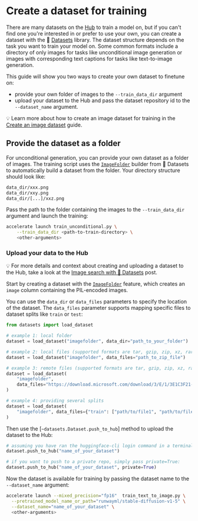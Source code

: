 # Create a dataset for training

There are many datasets on the [Hub](https://huggingface.co/datasets?task_categories=task_categories:text-to-image&sort=downloads) to train a model on, but if you can't find one you're interested in or prefer to use your own, you can create a dataset with the 🤗 [Datasets](hf.co/docs/datasets) library. The dataset structure depends on the task you want to train your model on. Some common formats include a directory of only images for tasks like unconditional image generation or images with corresponding text captions for tasks like text-to-image generation.

This guide will show you two ways to create your own dataset to finetune on:

- provide your own folder of images to the `--train_data_dir` argument
- upload your dataset to the Hub and pass the dataset repository id to the `--dataset_name` argument.

<Tip>

💡 Learn more about how to create an image dataset for training in the [Create an image dataset](https://huggingface.co/docs/datasets/image_dataset) guide. 

</Tip>

## Provide the dataset as a folder

For unconditional generation, you can provide your own dataset as a folder of images. The training script uses the [`ImageFolder`](https://huggingface.co/docs/datasets/en/image_dataset#imagefolder) builder from 🤗 Datasets to automatically build a dataset from the folder. Your directory structure should look like:

```bash
data_dir/xxx.png
data_dir/xxy.png
data_dir/[...]/xxz.png
```

Pass the path to the folder containing the images to the `--train_data_dir` argument and launch the training:

```bash
accelerate launch train_unconditional.py \
    --train_data_dir <path-to-train-directory> \
    <other-arguments>
```

### Upload your data to the Hub

<Tip>

💡 For more details and context about creating and uploading a dataset to the Hub, take a look at the [Image search with 🤗 Datasets](https://huggingface.co/blog/image-search-datasets) post.

</Tip>

Start by creating a dataset with the [`ImageFolder`](https://huggingface.co/docs/datasets/image_load#imagefolder) feature, which creates an `image` column containing the PIL-encoded images. 

You can use the `data_dir` or `data_files` parameters to specify the location of the dataset. The `data_files` parameter supports mapping specific files to dataset splits like `train` or `test`:

```python
from datasets import load_dataset

# example 1: local folder
dataset = load_dataset("imagefolder", data_dir="path_to_your_folder")

# example 2: local files (supported formats are tar, gzip, zip, xz, rar, zstd)
dataset = load_dataset("imagefolder", data_files="path_to_zip_file")

# example 3: remote files (supported formats are tar, gzip, zip, xz, rar, zstd)
dataset = load_dataset(
    "imagefolder",
    data_files="https://download.microsoft.com/download/3/E/1/3E1C3F21-ECDB-4869-8368-6DEBA77B919F/kagglecatsanddogs_3367a.zip",
)

# example 4: providing several splits
dataset = load_dataset(
    "imagefolder", data_files={"train": ["path/to/file1", "path/to/file2"], "test": ["path/to/file3", "path/to/file4"]}
)
```

Then use the [`~datasets.Dataset.push_to_hub`] method to upload the dataset to the Hub:

```python
# assuming you have ran the huggingface-cli login command in a terminal
dataset.push_to_hub("name_of_your_dataset")

# if you want to push to a private repo, simply pass private=True:
dataset.push_to_hub("name_of_your_dataset", private=True)
```

Now the dataset is available for training by passing the dataset name to the `--dataset_name` argument:

```bash
accelerate launch --mixed_precision="fp16"  train_text_to_image.py \
  --pretrained_model_name_or_path="runwayml/stable-diffusion-v1-5" \
  --dataset_name="name_of_your_dataset" \
  <other-arguments>
```
